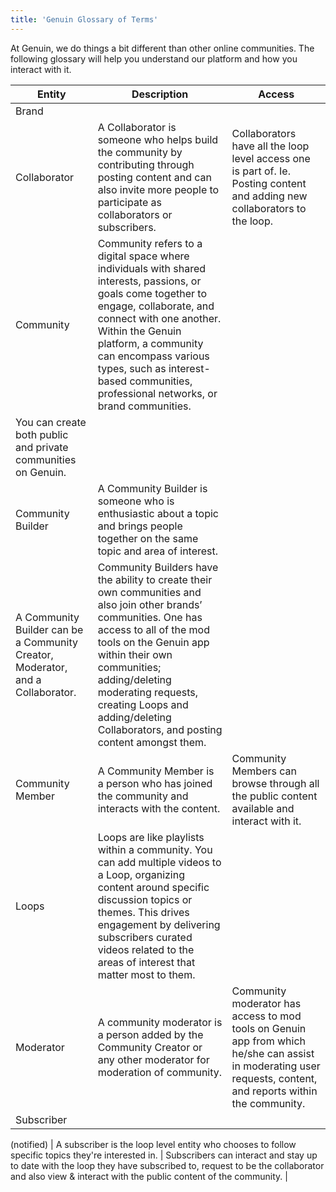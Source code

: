 ```yaml
---
title: 'Genuin Glossary of Terms'
---
```


At Genuin, we do things a bit different than other online communities. The following glossary will help you understand our platform and how you interact with it. 

| **Entity** | **Description** | **Access**|
| -------- | ------------------- | -------- |
| Brand  |                   |     |
| Collaborator | A Collaborator is someone who helps build the community by contributing through posting content and can also invite more people to participate as collaborators or subscribers. | Collaborators have all the loop level access one is part of. Ie. Posting content and adding new collaborators to the loop. |
| Community | Community refers to a digital space where individuals with shared interests, passions, or goals come together to engage, collaborate, and connect with one another. Within the Genuin platform, a community can encompass various types, such as interest-based communities, professional networks, or brand communities. 
You can create both public and private communities on Genuin. |  |
| Community Builder | A Community Builder is someone who is enthusiastic about a topic and brings people together on the same topic and area of interest. 
A Community Builder can be a Community Creator, Moderator, and a Collaborator. | Community Builders have the ability to create their own communities and also join other brands’ communities. One has access to all of the mod tools on the Genuin app within their own communities; adding/deleting moderating requests, creating Loops and adding/deleting Collaborators, and posting content amongst them. |
| Community Member | A Community Member is a person who has joined the community and interacts with the content. | Community Members can browse through all the public content available and interact with it. |
| Loops | Loops are like playlists within a community. You can add multiple videos to a Loop, organizing content around specific discussion topics or themes. This drives engagement by delivering subscribers curated videos related to the areas of interest that matter most to them. |  |
| Moderator | A community moderator is a person added by the Community Creator or any other moderator for moderation of community. | Community moderator has access to mod tools on Genuin app from which he/she can assist in moderating user requests, content, and reports within the community. |
| Subscriber
(notified)
 | A subscriber is the loop level entity who chooses to follow specific topics they're interested in. | Subscribers can interact and stay up to date with the loop they have subscribed to, request to be the collaborator and also view & interact with the public content of the community. |